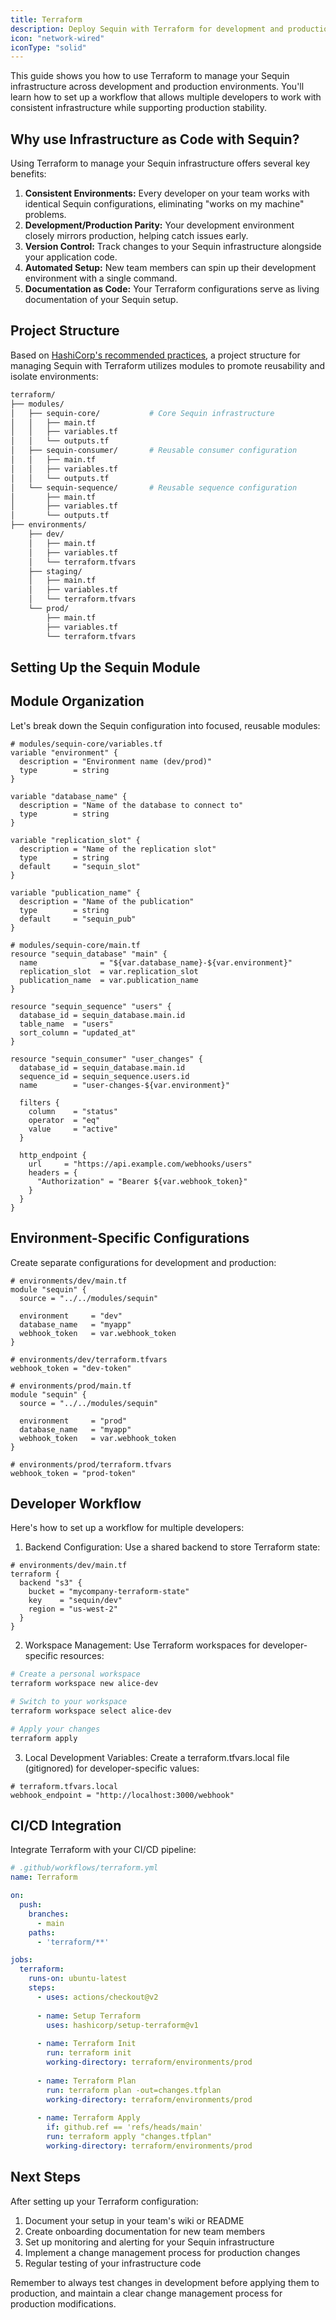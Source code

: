 ```yaml
---
title: Terraform
description: Deploy Sequin with Terraform for development and production
icon: "network-wired"
iconType: "solid"
---
```


This guide shows you how to use Terraform to manage your Sequin infrastructure across development and production environments. You'll learn how to set up a workflow that allows multiple developers to work with consistent infrastructure while supporting production stability.

## Why use Infrastructure as Code with Sequin?

Using Terraform to manage your Sequin infrastructure offers several key benefits:

1. **Consistent Environments:** Every developer on your team works with identical Sequin configurations, eliminating "works on my machine" problems.
2. **Development/Production Parity:** Your development environment closely mirrors production, helping catch issues early.
3. **Version Control:** Track changes to your Sequin infrastructure alongside your application code.
4. **Automated Setup:** New team members can spin up their development environment with a single command.
5. **Documentation as Code:** Your Terraform configurations serve as living documentation of your Sequin setup.

## Project Structure

Based on [HashiCorp's recommended practices](https://www.hashicorp.com/blog/structuring-hashicorp-terraform-configuration-for-production), a project structure for managing Sequin with Terraform utilizes modules to promote reusability and isolate environments:

```bash
terraform/
├── modules/
│   ├── sequin-core/           # Core Sequin infrastructure
│   │   ├── main.tf
│   │   ├── variables.tf
│   │   └── outputs.tf
│   ├── sequin-consumer/       # Reusable consumer configuration
│   │   ├── main.tf
│   │   ├── variables.tf
│   │   └── outputs.tf
│   └── sequin-sequence/       # Reusable sequence configuration
│       ├── main.tf
│       ├── variables.tf
│       └── outputs.tf
├── environments/
    ├── dev/
    │   ├── main.tf
    │   ├── variables.tf
    │   └── terraform.tfvars
    ├── staging/
    │   ├── main.tf
    │   ├── variables.tf
    │   └── terraform.tfvars
    └── prod/
        ├── main.tf
        ├── variables.tf
        └── terraform.tfvars
```

## Setting Up the Sequin Module

## Module Organization

Let's break down the Sequin configuration into focused, reusable modules:

```
# modules/sequin-core/variables.tf
variable "environment" {
  description = "Environment name (dev/prod)"
  type        = string
}

variable "database_name" {
  description = "Name of the database to connect to"
  type        = string
}

variable "replication_slot" {
  description = "Name of the replication slot"
  type        = string
  default     = "sequin_slot"
}

variable "publication_name" {
  description = "Name of the publication"
  type        = string
  default     = "sequin_pub"
}

# modules/sequin-core/main.tf
resource "sequin_database" "main" {
  name              = "${var.database_name}-${var.environment}"
  replication_slot  = var.replication_slot
  publication_name  = var.publication_name
}

resource "sequin_sequence" "users" {
  database_id = sequin_database.main.id
  table_name  = "users"
  sort_column = "updated_at"
}

resource "sequin_consumer" "user_changes" {
  database_id = sequin_database.main.id
  sequence_id = sequin_sequence.users.id
  name        = "user-changes-${var.environment}"
  
  filters {
    column    = "status"
    operator  = "eq"
    value     = "active"
  }
  
  http_endpoint {
    url     = "https://api.example.com/webhooks/users"
    headers = {
      "Authorization" = "Bearer ${var.webhook_token}"
    }
  }
}
```

## Environment-Specific Configurations

Create separate configurations for development and production:

```
# environments/dev/main.tf
module "sequin" {
  source = "../../modules/sequin"
  
  environment     = "dev"
  database_name   = "myapp"
  webhook_token   = var.webhook_token
}

# environments/dev/terraform.tfvars
webhook_token = "dev-token"

# environments/prod/main.tf
module "sequin" {
  source = "../../modules/sequin"
  
  environment     = "prod"
  database_name   = "myapp"
  webhook_token   = var.webhook_token
}

# environments/prod/terraform.tfvars
webhook_token = "prod-token"
```

## Developer Workflow

Here's how to set up a workflow for multiple developers:

1. Backend Configuration: Use a shared backend to store Terraform state:

```hcl
# environments/dev/main.tf
terraform {
  backend "s3" {
    bucket = "mycompany-terraform-state"
    key    = "sequin/dev"
    region = "us-west-2"
  }
}
```

2. Workspace Management: Use Terraform workspaces for developer-specific resources:

```bash
# Create a personal workspace
terraform workspace new alice-dev

# Switch to your workspace
terraform workspace select alice-dev

# Apply your changes
terraform apply
```

3. Local Development Variables: Create a terraform.tfvars.local file (gitignored) for developer-specific values:

```hcl
# terraform.tfvars.local
webhook_endpoint = "http://localhost:3000/webhook"
```

## CI/CD Integration

Integrate Terraform with your CI/CD pipeline:

```yaml
# .github/workflows/terraform.yml
name: Terraform

on:
  push:
    branches:
      - main
    paths:
      - 'terraform/**'

jobs:
  terraform:
    runs-on: ubuntu-latest
    steps:
      - uses: actions/checkout@v2
      
      - name: Setup Terraform
        uses: hashicorp/setup-terraform@v1
        
      - name: Terraform Init
        run: terraform init
        working-directory: terraform/environments/prod
        
      - name: Terraform Plan
        run: terraform plan -out=changes.tfplan
        working-directory: terraform/environments/prod
        
      - name: Terraform Apply
        if: github.ref == 'refs/heads/main'
        run: terraform apply "changes.tfplan"
        working-directory: terraform/environments/prod
```

## Next Steps
After setting up your Terraform configuration:

1. Document your setup in your team's wiki or README
2. Create onboarding documentation for new team members
3. Set up monitoring and alerting for your Sequin infrastructure
4. Implement a change management process for production changes
5. Regular testing of your infrastructure code

Remember to always test changes in development before applying them to production, and maintain a clear change management process for production modifications.

